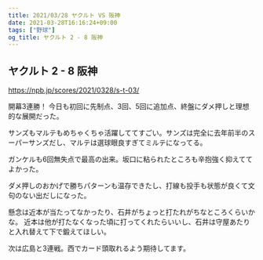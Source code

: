```yaml
---
title: 2021/03/28 ヤクルト VS 阪神
date: 2021-03-28T16:16:24+09:00
tags: ["野球"]
og_title: ヤクルト 2 - 8 阪神
---
```


## ヤクルト 2 - 8 阪神

https://npb.jp/scores/2021/0328/s-t-03/


開幕3連勝！ 今日も初回に先制点、3回、5回に追加点、終盤にダメ押しと理想的な展開だった。

サンズもマルテもめちゃくちゃ活躍しててすごい。サンズは完全に去年前半のスーパーサンズだし、マルテは選球眼良すぎてミルテになってる。

ガンケルも6回無失点で最高の出来。坂口に粘られたところも辛抱強く抑えててよかった。

ダメ押しのおかげで勝ちパターンも温存できたし、打線も投手も状態が良くて文句のない出だしになった。

懸念は近本が当たってなかったり、石井がちょっと打たれがちなところくらいかな。
近本は他が打たなくなった頃に打ってくれたらいいし、石井は守屋あたりと入れ替えて下で鍛えてほしい。

次は広島と3連戦。西でカード頭取れるよう期待してます。